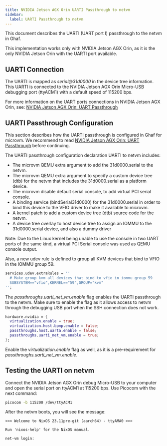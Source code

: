 ```yaml
---
title: NVIDIA Jetson AGX Orin UARTI Passthrough to netvm
sidebar:
  label: UARTI Passthrough to netvm
---
```


This document describes the UARTI (UART port I) passthrough to the netvm in Ghaf.


<Aside>
  This implementation works only with NVIDIA Jetson AGX Orin, as it is the only
  NVIDIA Jetson Orin with the UARTI port available.
</Aside>

## UARTI Connection

The UARTI is mapped as _serial@31d0000_ in the device tree information. This UARTI is connected to
the NVIDIA Jetson AGX Orin Micro-USB debugging port (ttyACM1) with a default speed of 115200 bps.

For more information on the UART ports connections in NVIDIA Jetson AGX Orin,
see: [NVIDIA Jetson AGX Orin: UART Passthrough](/ghaf/dev/technologies/nvidia_agx_pt_uart)

## UARTI Passthrough Configuration

This section describes how the UARTI passthrough is configured in Ghaf for microvm.
We recommend to read [NVIDIA Jetson AGX Orin: UART Passthrough](/ghaf/dev/technologies/nvidia_agx_pt_uart) before continuing.

The UARTI passthrough configuration declaration UARTI to netvm includes:

- The microvm QEMU extra argument to add the 31d0000.serial to the netvm.
- The microvm QEMU extra argument to specify a custom device tree (dtb) for the
  netvm that includes the 31d0000.serial as a platform device.
- The microvm disable default serial console, to add virtual PCI serial console.
- A binding service (bindSerial31d0000) for the 31d0000.serial in order to
  bind this device to the VFIO driver to make it available to microvm.
- A kernel patch to add a custom device tree (dtb) source code for the
  netvm.
- A device tree overlay to host device tree to assign an IOMMU to the 31d0000.serial
  device, and also a dummy driver

Note: Due to the Linux kernel being unable to use the console in two UART ports
of the same kind, a virtual PCI Serial console was used as QEMU console output.

Also, a new udev rule is defined to group all KVM devices that bind to VFIO in
the IOMMU group 59.

```nix
services.udev.extraRules = ''
  # Make group kvm all devices that bind to vfio in iommu group 59
  SUBSYSTEM=="vfio",KERNEL=="59",GROUP="kvm"
'';
```

The _passthroughs.uarti_net_vm.enable_ flag enables the UARTI passthrough to the netvm.
Make sure to enable the flag as it allows access to netvm through the debugging USB port
when the SSH connection does not work.

```nix
hardware.nvidia = {
  virtualization.enable = true;
  virtualization.host.bpmp.enable = false;
  passthroughs.host.uarta.enable = false;
  passthroughs.uarti_net_vm.enable = true;
};
```

Enable the _virtualization.enable_ flag as well, as it is a pre-requirement
for _passthroughs.uarti_net_vm.enable_.

## Testing the UARTI on netvm

Connect the NVIDIA Jetson AGX Orin debug Micro-USB to your computer and open
the serial port on ttyACM1 at 115200 bps. Use Picocom with the next command:

```sh
picocom -b 115200 /dev/ttyACM1
```

After the netvm boots, you will see the message:

```
<<< Welcome to NixOS 23.11pre-git (aarch64) - ttyAMA0 >>>

Run 'nixos-help' for the NixOS manual.

net-vm login:
```
